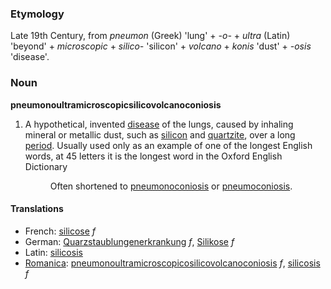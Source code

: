 ===Etymology===
Late 19th Century, from ''pneumon'' (Greek) 'lung' + ''-o-'' + ''ultra'' (Latin) 'beyond' + ''microscopic'' + ''silico-'' 'silicon' + ''volcano'' + ''konis'' 'dust' + ''-osis'' 'disease'.

===Noun===
'''pneumonoultramicroscopicsilicovolcanoconiosis'''

# A hypothetical, invented [[disease]] of the lungs, caused by inhaling mineral or metallic dust, such as [[silicon]] and [[quartzite]], over a long [[period]].  Usually used only as an example of one of the longest English words, at 45 letters it is the longest word in the Oxford English Dictionary
#:Often shortened to [[pneumonoconiosis]] or [[pneumoconiosis]].

====Translations====
*French: [[silicose]] ''f''
*German: [[Quarzstaublungenerkrankung]] ''f'', [[Silikose]] ''f''
*Latin: [[silicosis]]
*[[Romanica]]: [[pneumonoultramicroscopicosilicovolcanoconiosis]] ''f'', [[silicosis]] ''f''